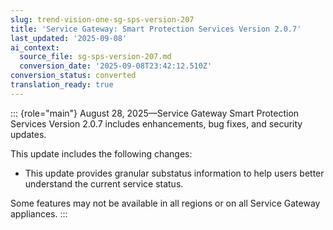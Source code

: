 ```yaml
---
slug: trend-vision-one-sg-sps-version-207
title: 'Service Gateway: Smart Protection Services Version 2.0.7'
last_updated: '2025-09-08'
ai_context:
  source_file: sg-sps-version-207.md
  conversion_date: '2025-09-08T23:42:12.510Z'
conversion_status: converted
translation_ready: true
---
```


::: {role="main"}
August 28, 2025—Service Gateway Smart Protection Services Version 2.0.7 includes enhancements, bug fixes, and security updates.

This update includes the following changes:

- This update provides granular substatus information to help users better understand the current service status.

Some features may not be available in all regions or on all Service Gateway appliances.
:::
